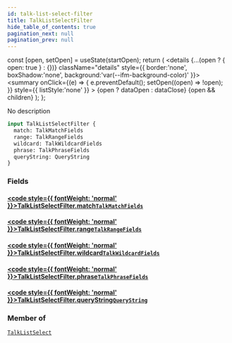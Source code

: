 ```yaml
---
id: talk-list-select-filter
title: TalkListSelectFilter
hide_table_of_contents: true
pagination_next: null
pagination_prev: null
---
```







  const [open, setOpen] = useState(startOpen);
  return (
    <details {...(open ? { open: true } : {})} className="details" style={{ border:'none', boxShadow:'none', background:'var(--ifm-background-color)' }}>
      <summary
        onClick={(e) => {
          e.preventDefault();
          setOpen((open) => !open);
        }}
        style={{ listStyle:'none' }}
      >
      {open ? dataOpen : dataClose}
      </summary>
      {open && children}
    </details>
  );
};




No description


```graphql
input TalkListSelectFilter {
  match: TalkMatchFields
  range: TalkRangeFields
  wildcard: TalkWildcardFields
  phrase: TalkPhraseFields
  queryString: QueryString
}
```




### Fields

#### [<code style={{ fontWeight: 'normal' }}>TalkListSelectFilter.<b>match</b></code>](#)<Bullet />[`TalkMatchFields`](/cris/inputs/talk-match-fields) <Badge class="secondary" text="input"/>
> 
> 

#### [<code style={{ fontWeight: 'normal' }}>TalkListSelectFilter.<b>range</b></code>](#)<Bullet />[`TalkRangeFields`](/cris/inputs/talk-range-fields) <Badge class="secondary" text="input"/>
> 
> 

#### [<code style={{ fontWeight: 'normal' }}>TalkListSelectFilter.<b>wildcard</b></code>](#)<Bullet />[`TalkWildcardFields`](/cris/inputs/talk-wildcard-fields) <Badge class="secondary" text="input"/>
> 
> 

#### [<code style={{ fontWeight: 'normal' }}>TalkListSelectFilter.<b>phrase</b></code>](#)<Bullet />[`TalkPhraseFields`](/cris/inputs/talk-phrase-fields) <Badge class="secondary" text="input"/>
> 
> 

#### [<code style={{ fontWeight: 'normal' }}>TalkListSelectFilter.<b>queryString</b></code>](#)<Bullet />[`QueryString`](/cris/inputs/query-string) <Badge class="secondary" text="input"/>
> 
> 



### Member of

[`TalkListSelect`](/cris/inputs/talk-list-select)  <Badge class="secondary" text="input"/>

